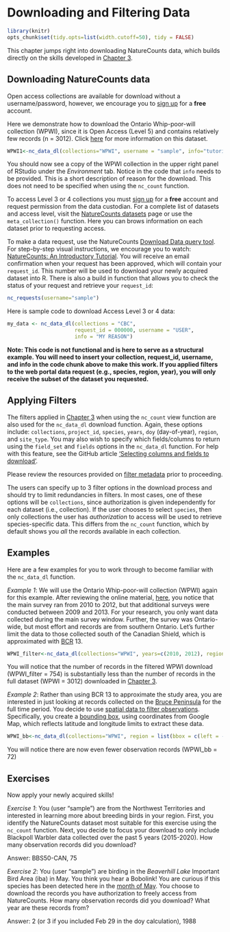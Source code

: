 # Downloading and Filtering Data {#Download4}

```r
library(knitr)
opts_chunk$set(tidy.opts=list(width.cutoff=50), tidy = FALSE)
```

This chapter jumps right into downloading NatureCounts data, which builds directly on the skills developed in [Chapter 3](#Data3). 

## Downloading NatureCounts data {#Download4.1}

Open access collections are available for download without a username/password, however, we encourage you to [sign up](https://www.birdscanada.org/birdmon/default/register.jsp) for a **free** account. 

Here we demonstrate how to download the Ontario Whip-poor-will collection (WPWI), since it is Open Access (Level 5) and contains relatively few records (n = 3012).  Click [here](https://www.birdscanada.org/birdmon/default/datasets.jsp?code=WPWI) for more information on this dataset.    
```r
WPWI1<-nc_data_dl(collections="WPWI", username = "sample", info="tutorial example")
```
You should now see a copy of the WPWI collection in the upper right panel of RStudio under the *Environment* tab. Notice in the code that `info` needs to be provided. This is a short description of reason for the download. This does not need to be specified when using the `nc_count` function.

To access Level 3 or 4 collections you must [sign up](https://www.birdscanada.org/birdmon/default/register.jsp) for a **free** account and request permission from the data custodian. For a complete list of datasets and access level, visit the [NatureCounts datasets](https://www.birdscanada.org/birdmon/default/datasets.jsp) page or use the `meta_collection()` function. Here you can brows information on each dataset prior to requesting access. 

To make a data request, use the NatureCounts [Download Data query tool](https://www.birdscanada.org/birdmon/default/searchquery.jsp).  For step-by-step visual instructions, we encourage you to watch: [NatureCounts: An Introductory Tutorial](link to be provided). You will receive an email confirmation when your request has been approved, which will contain your `request_id`. This number will be used to download your newly acquired dataset into R. There is also a build in function that allows you to check the status of your request and retrieve your `request_id`: 

```r
nc_requests(username="sample")
```

Here is sample code to download Access Level 3 or 4 data: 
```r

my_data <- nc_data_dl(collections = "CBC",
                      request_id = 000000, username = "USER",
                      info = "MY REASON")
```
**Note: This code is not functional and is here to serve as a structural example. You will need to insert your collection, request_id, username, and info in the code chunk above to make this work. If you applied filters to the web portal data request (e.g., species, region, year), you will only receive the subset of the dataset you requested.** 

## Applying Filters {#Download4.2}

The filters applied in [Chapter 3](#Data3) when using the `nc_count` view function are also used for the `nc_data_dl` download function. Again, these options include: `collections`, `project_id`, `species`, `years`, `doy` (day-of-year), `region`, and `site_type`. You may also wish to specify which fields/columns to return using the `field_set` and `fields` options in the `nc_data_dl` function. For help with this feature, see the GitHub article ['Selecting columns and fields to download'](https://birdstudiescanada.github.io/naturecounts/articles/selecting-fields.html).   

Please review the resources provided on [filter metadata](#Data3.5) prior to proceeding. 

The users can specify up to 3 filter options in the download process and should try to limit redundancies in filters. In most cases, one of these options will be `collections`, since authorization is given independently for each dataset (i.e., collection). If the user chooses to select `species`, then only collections the user has *authorization* to access will be used to retrieve species-specific data. This differs from the `nc_count` function, which by default shows you *all* the records available in each collection. 

## Examples {#Download4.3}

Here are a few examples for you to work through to become familiar with the `nc_data_dl` function.

*Example 1*: We will use the Ontario Whip-poor-will collection (WPWI) again for this example. After reviewing the online material, [here](https://www.birdscanada.org/birdmon/default/datasets.jsp?code=WPWI), you notice that the main survey ran from 2010 to 2012, but that additional surveys were conducted between 2009 and 2013. For your research, you only want data collected during the main survey window. Further, the survey was Ontario-wide, but most effort and records are from southern Ontario. Let's further limit the data to those collected south of the Canadian Shield, which is approximated with [BCR](http://nabci-us.org/assets/images/bcr_map2.jpg) 13. 

 
```r
WPWI_filter<-nc_data_dl(collections="WPWI", years=c(2010, 2012), region=list(bcr="13"), username = "sample", info="tutorial example")
```
You will notice that the number of records in the filtered WPWI download (WPWI_filter = 754) is substantially less than the number of records in the full dataset (WPWI = 3012) downloaded in [Chapter 3](#Data3).

*Example 2*: Rather than using BCR 13 to approximate the study area, you are interested in just looking at records collected on the [Bruce Peninsula](https://en.wikipedia.org/wiki/Bruce_Peninsula) for the full time period. You decide to use [spatial data to filter observations](https://birdstudiescanada.github.io/naturecounts/articles/region-spatial.html). Specifically, you create a [bounding box](https://birdstudiescanada.github.io/naturecounts/articles/region-codes.html), using coordinates from Google Map, which reflects latitude and longitude limits to extract these data. 

```r
WPWI_bb<-nc_data_dl(collections="WPWI", region = list(bbox = c(left = -81.7, bottom = 44.5, right = -80.9, top = 45.3)), username = "sample", info="tutorial example")
```
You will notice there are now even fewer observation records (WPWI_bb = 72)

## Exercises {#Download4.4}

Now apply your newly acquired skills!

*Exercise 1*:  You (user "sample") are from the Northwest Territories and interested in learning more about breeding birds in your region. First, you identify the NatureCounts dataset most suitable for this exercise using the `nc_count` function. Next, you decide to focus your download to only include Blackpoll Warbler data collected over the past 5 years (2015-2020). How many observation records did you download? 

Answer: BBS50-CAN, 75

*Exercise 2*: You (user "sample") are birding in the 	*Beaverhill Lake* Important Bird Area (iba) in May. You think you hear a Bobolink! You are curious if this species has been detected here in the [month of May](https://www.esrl.noaa.gov/gmd/grad/neubrew/Calendar.jsp). You choose to download the records you have authorization to freely access from NatureCounts. How many observation records did you download? What year are these records from?    

Answer: 2 (or 3 if you included Feb 29 in the doy calculation), 1988 



